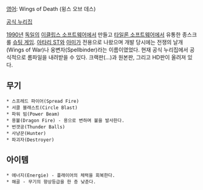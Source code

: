 [[영어]]: Wings of Death (윙스 오브 데스)

[http://thalion.exotica.org.uk/games/wod/wod.html 공식 누리집]

[[1990년]] [[독일]]의 [[이클립스 소프트웨어]]에서 만들고 [[타일론 소프트웨어]]에서 유통한 종스크롤 [[슈팅 게임]]. [[아타리 ST]]와 [[아미가]] 전용으로 나왔으며 개발 당시에는 전쟁의 날개(Wings of War)나 웅변자(Spellbinder)라는 이름이였었다. 현재 공식 누리집에서 공식적으로 롬파일을 내려받을 수 있다. 크랙판(...)과 원본판, 그리고 HD판이 올려져 있다.

== 무기 ==
 * 스프레드 파이어(Spread Fire)
 * 서클 블래스트(Circle Blast)
 * 파워 빔(Power Beam)
 * 용불(Dragon Fire) - 용으로 변하며 불을 발사한다.
 * 번갯공(Thunder Balls)
 * 사냥꾼(Hunter)
 * 파괴자(Destroyer)

== 아이템 ==
 * 에너지(Energie) - 플래이어의 체력을 회복한다.
 * 해골 - 무기의 향상등급을 한 층 낮춘다.
